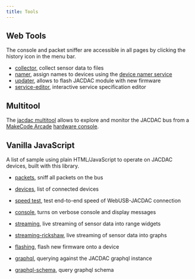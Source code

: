 ```yaml
---
title: Tools
---
```


## Web Tools

The console and packet sniffer are accessible in all pages by clicking the history icon in the menu bar.

* [collector](/tools/collector), collect sensor data to files
* [namer](/tools/namer), assign names to devices using the [device namer service](/services/namer)
* [updater](/tools/updater), allows to flash JACDAC module with new firmware
* [service-editor](/tools/service-editor), interactive service specification editor

## Multitool

The [jacdac multitool](https://microsoft.github.io/jacdac-multitool/) 
allows to explore and monitor the JACDAC bus from a [MakeCode Arcade](https://arcade.makecode.com) 
[hardware console](https://arcade.makecode.com/hardware).

## Vanilla JavaScript

A list of sample using plain HTML/JavaScript to operate on JACDAC devices, built with this library.

* [packets](./js/packets), sniff all packets on the bus
* [devices](./js/devices), list of connected devices
* [speed test](./js/devices?speed=1), test end-to-end speed of WebUSB-JACDAC connection
* [console](./js/console), turns on verbose console and display messages
* [streaming](./js/streaming), live streaming of sensor data into range widgets
* [streaming-rickshaw](./js/streaming-rickshaw), live streaming of sensor data into graphs
* [flashing](./js/flashing), flash new firmware onto a device

* [graphql](./js/graphql), querying against the JACDAC graphql instance
* [graphql-schema](./js/graphql-schema), query graphql schema
